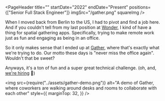 
<PageHeader
  title=""
  startDate="2022"
  endDate="Present"
  positions={["Senior Full Stack Engineer"]}
  imgSrc="/gather.png"
  squareImg
/>

When I moved back from Berlin to the US, I had to pivot and find a job here. And if you couldn't tell from my last position at [Wonder](/wonder/), I kind of have a thing for spatial gathering apps. Specifically, trying to make remote work just as fun and engaging as being in an office.

So it only makes sense that I ended up at [Gather](https://www.gather.town/), where that's exactly what we're trying to do. Our motto these days is "never miss the office again". Wouldn't that be sweet?

Anyways, it's a ton of fun and a super great technical challenge. (oh, and, [we're hiring](https://www.gather.town/careers) 🙂)

<img
  src={require("../assets/gather-demo.png")}
  alt="A demo of Gather, where coworkers are walking around desks and rooms to collaborate with each other"
  style={{
    marginTop: 32,
  }}
/>
